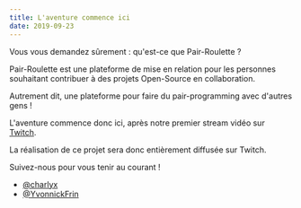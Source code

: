 ```yaml
---
title: L'aventure commence ici
date: 2019-09-23
---
```


Vous vous demandez sûrement : qu'est-ce que Pair-Roulette ?

Pair-Roulette est une plateforme de mise en relation pour les personnes
souhaitant contribuer à des projets Open-Source en collaboration.

Autrement dit, une plateforme pour faire du pair-programming avec d'autres gens !

L'aventure commence donc ici, après notre premier stream vidéo sur 
[Twitch](http://multitwitch.tv/yvonnickfrin/charlyx1188).

La réalisation de ce projet sera donc entièrement diffusée sur Twitch.

Suivez-nous pour vous tenir au courant !

 * [@charlyx](https://charlyx.dev)
 * [@YvonnickFrin](https://yvonnickfrin.dev)
